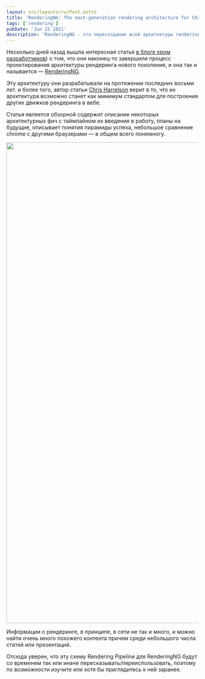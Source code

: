 ```yaml
---
layout: src/layouts/ru/Post.astro
title: 'RenderingNG: The next-generation rendering architecture for Chrome'
tags: ['rendering']
pubDate: 'Jun 25 2021'
description: 'RenderingNG - это пересоздание всей архитектуры rendering pipeline Chrome, которое значительно повышает надежность, масштабируемость и расширяемость. Узнайте, как он работает и почему он делает веб лучше.'
---
```



Несколько дней назад вышла интересная статья [в блоге хром разработчиков](https://developer.chrome.com/blog/)) о том, что они наконец-то завершили процесс проектирования архитектуры рендеринга нового поколения, и она так и называется — [RenderingNG](https://developer.chrome.com/blog/renderingng/).

Эту архитектуру они разрабатывали на протяжении последних восьми лет. и более того, автор статьи [Chris Harrelson](https://twitter.com/chrishtr) верит в то, что их архитектура возможно станет как минимум стандартом для построения других движков рендеринга в вебе.

Статья является обзорной содержит описание некоторых архитектурных фич с таймлайном их введения в работу, планы на будущие, описывает понятия пирамиды успеха, небольшое сравнение chrome с другими браузерами — в общем всего понемногу.

<Img
  src="/assets/posts/2021/browser-rendering-ng/rendering.jpg"
  width="1280"
  height="1262"
/>

Информации о рендеринге, в принципе, в сети не так и много, и можно найти очень много похожего контента причем среди небольшого числа статей или презентаций.

Отсюда уверен, что эту схему Rendering Pipeline для RenderingNG будут со временем так или иначе пересказывать/переиспользовать, поэтому по возможности изучите или хотя бы приглядитесь к ней заранее.
